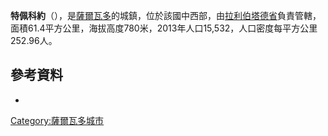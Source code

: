 '''特佩科約'''（{{lang-es|Tepecoyo}}），是[[薩爾瓦多|薩爾瓦多]]的城鎮，位於該國中西部，由[[拉利伯塔德省|拉利伯塔德省]]負責管轄，面積61.4平方公里，海拔高度780米，2013年人口15,532，人口密度每平方公里252.96人。

{{Coord|13|42|1|N|89|28|4|W|display=title}}


==參考資料==
*{{cite web|url=http://www.fallingrain.com/world/ES/5/Tepecoyo.html|title=Tepecoyo, El Salvador Page|publisher=Falling Rain Genomics|access-date=2015-04-21|archive-date=2016-03-03|archive-url=https://web.archive.org/web/20160303181651/http://www.fallingrain.com/world/ES/5/Tepecoyo.html|dead-url=no}}

{{ElSalvador-geo-stub}}
[[Category:薩爾瓦多城市|Category:薩爾瓦多城市]]